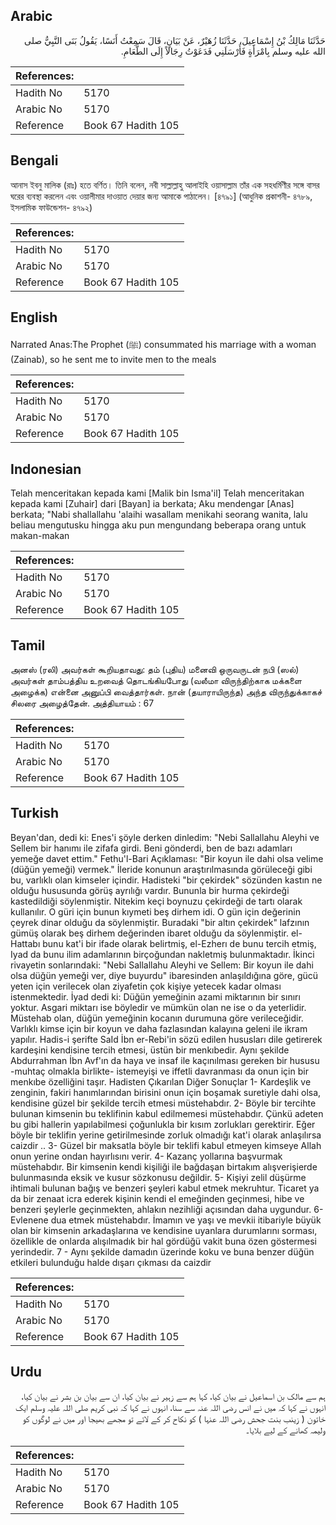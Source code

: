 ## Arabic


<div dir="rtl" lang="ar" style={{fontSize:'larger',backgroundColor:'#f8f9fa',padding:20}}>
حَدَّثَنَا مَالِكُ بْنُ إِسْمَاعِيلَ، حَدَّثَنَا زُهَيْرٌ، عَنْ بَيَانٍ، قَالَ سَمِعْتُ أَنَسًا، يَقُولُ بَنَى النَّبِيُّ صلى الله عليه وسلم بِامْرَأَةٍ فَأَرْسَلَنِي فَدَعَوْتُ رِجَالاً إِلَى الطَّعَامِ‏.‏
</div>
<div style={{backgroundColor:'#f8f9fa',padding:20, marginBottom: 10}}><table> <thead> <tr> <th>References:</th> <th></th> </tr> </thead> <tbody><tr><td>Hadith No</td><td>5170</td></tr><tr><td>Arabic No</td><td>5170</td></tr><tr><td>Reference</td><td>Book 67 Hadith 105</td></tr></tbody></table></div>

## Bengali


<div dir="ltr" lang="bn" style={{fontSize:'larger',backgroundColor:'#f8f9fa',padding:20}}>
আনাস ইবনু মালিক (রাঃ) হতে বর্ণিত। তিনি বলেন, নবী সাল্লাল্লাহু আলাইহি ওয়াসাল্লাম তাঁর এক সহধর্মিণীর সঙ্গে বাসর ঘরের ব্যবস্থা করলেন এবং ওয়ালীমার দাওয়াত দেয়ার জন্য আমাকে পাঠালেন। [৪৭৯১] (আধুনিক প্রকাশনী- ৪৭৮৯, ইসলামিক ফাউন্ডেশন- ৪৭৯২)
</div>
<div style={{backgroundColor:'#f8f9fa',padding:20, marginBottom: 10}}><table> <thead> <tr> <th>References:</th> <th></th> </tr> </thead> <tbody><tr><td>Hadith No</td><td>5170</td></tr><tr><td>Arabic No</td><td>5170</td></tr><tr><td>Reference</td><td>Book 67 Hadith 105</td></tr></tbody></table></div>

## English


<div dir="ltr" lang="en" style={{fontSize:'larger',backgroundColor:'#f8f9fa',padding:20}}>
Narrated Anas:The Prophet (ﷺ) consummated his marriage with a woman (Zainab), so he sent me to invite men to the meals
</div>
<div style={{backgroundColor:'#f8f9fa',padding:20, marginBottom: 10}}><table> <thead> <tr> <th>References:</th> <th></th> </tr> </thead> <tbody><tr><td>Hadith No</td><td>5170</td></tr><tr><td>Arabic No</td><td>5170</td></tr><tr><td>Reference</td><td>Book 67 Hadith 105</td></tr></tbody></table></div>

## Indonesian


<div dir="ltr" lang="id" style={{fontSize:'larger',backgroundColor:'#f8f9fa',padding:20}}>
Telah menceritakan kepada kami [Malik bin Isma'il] Telah menceritakan kepada kami [Zuhair] dari [Bayan] ia berkata; Aku mendengar [Anas] berkata; "Nabi shallallahu 'alaihi wasallam menikahi seorang wanita, lalu beliau mengutusku hingga aku pun mengundang beberapa orang untuk makan-makan
</div>
<div style={{backgroundColor:'#f8f9fa',padding:20, marginBottom: 10}}><table> <thead> <tr> <th>References:</th> <th></th> </tr> </thead> <tbody><tr><td>Hadith No</td><td>5170</td></tr><tr><td>Arabic No</td><td>5170</td></tr><tr><td>Reference</td><td>Book 67 Hadith 105</td></tr></tbody></table></div>

## Tamil


<div dir="ltr" lang="ta" style={{fontSize:'larger',backgroundColor:'#f8f9fa',padding:20}}>
அனஸ் (ரலி) அவர்கள் கூறியதாவது: தம் (புதிய) மனைவி ஒருவருடன் நபி (ஸல்) அவர்கள் தாம்பத்திய உறவைத் தொடங்கியபோது (வலீமா விருந்திற்காக மக்களை அழைக்க) என்னை அனுப்பி வைத்தார்கள். நான் (தயாராயிருந்த) அந்த விருந்துக்காகச் சிலரை அழைத்தேன். அத்தியாயம் : 67
</div>
<div style={{backgroundColor:'#f8f9fa',padding:20, marginBottom: 10}}><table> <thead> <tr> <th>References:</th> <th></th> </tr> </thead> <tbody><tr><td>Hadith No</td><td>5170</td></tr><tr><td>Arabic No</td><td>5170</td></tr><tr><td>Reference</td><td>Book 67 Hadith 105</td></tr></tbody></table></div>

## Turkish


<div dir="ltr" lang="tr" style={{fontSize:'larger',backgroundColor:'#f8f9fa',padding:20}}>
Beyan'dan, dedi ki: Enes'i şöyle derken dinledim: "Nebi Sallallahu Aleyhi ve Sellem bir hanımı ile zifafa girdi. Beni gönderdi, ben de bazı adamları yemeğe davet ettim." Fethu'l-Bari Açıklaması: "Bir koyun ile dahi olsa velime (düğün yemeği) vermek." İleride konunun araştırılmasında görüleceği gibi bu, varlıklı olan kimseler içindir. Hadisteki "bir çekirdek" sözünden kastın ne olduğu hususunda görüş ayrılığı vardır. Bununla bir hurma çekirdeği kastedildiği söylenmiştir. Nitekim keçi boynuzu çekirdeği de tartı olarak kullanılır. O güri için bunun kıymeti beş dirhem idi. O gün için değerinin çeyrek dinar olduğu da söylenmiştir. Buradaki "bir altın çekirdek" lafzının gümüş olarak beş dirhem değerinden ibaret olduğu da söylenmiştir. el-Hattabı bunu kat'i bir ifade olarak belirtmiş, el-Ezherı de bunu tercih etmiş, Iyad da bunu ilim adamlarının birçoğundan nakletmiş bulunmaktadır. İkinci rivayetin sonlarındaki: "Nebi Sallallahu Aleyhi ve Sellem: Bir koyun ile dahi olsa düğün yemeği ver, diye buyurdu" ibaresinden anlaşıldığına göre, gücü yeten için verilecek olan ziyafetin çok kişiye yetecek kadar olması istenmektedir. İyad dedi ki: Düğün yemeğinin azami miktarının bir sınırı yoktur. Asgari miktarı ise böyledir ve mümkün olan ne ise o da yeterlidir. Müstehab olan, düğün yemeğinin kocanın durumuna göre verileceğidir. Varlıklı kimse için bir koyun ve daha fazlasından kalayına geleni ile ikram yapılır. Hadis-i şerifte SaId İbn er-Rebi'in sözü edilen hususları dile getirerek kardeşini kendisine tercih etmesi, üstün bir menkıbedir. Aynı şekilde Abdurrahman İbn Avf'ın da haya ve insaf ile kaçınılması gereken bir hususu -muhtaç olmakla birlikte- istemeyişi ve iffetli davranması da onun için bir menkıbe özelliğini taşır. Hadisten Çıkarılan Diğer Sonuçlar 1- Kardeşlik ve zenginin, fakiri hanımlarından birisini onun için boşamak suretiyle dahi olsa, kendisine güzel bir şekilde tercih etmesi müstehabdır. 2- Böyle bir tercihte bulunan kimsenin bu teklifinin kabul edilmemesi müstehabdır. Çünkü adeten bu gibi hallerin yapılabilmesi çoğunlukla bir kısım zorlukları gerektirir. Eğer böyle bir teklifin yerine getirilmesinde zorluk olmadığı kat'i olarak anlaşılırsa caizdir .. 3- Güzel bir maksatla böyle bir teklifi kabul etmeyen kimseye Allah onun yerine ondan hayırlısını verir. 4- Kazanç yollarına başvurmak müstehabdır. Bir kimsenin kendi kişiliği ile bağdaşan birtakım alışverişierde bulunmasında eksik ve kusur sözkonusu değildir. 5- Kişiyi zelil düşürme ihtimali bulunan bağış ve benzeri şeyleri kabul etmek mekruhtur. Ticaret ya da bir zenaat icra ederek kişinin kendi el emeğinden geçinmesi, hibe ve benzeri şeylerle geçinmekten, ahlakın nezihliği açısından daha uygundur. 6- Evlenene dua etmek müstehabdır. İmamın ve yaşı ve mevkii itibariyle büyük olan bir kimsenin arkadaşlarına ve kendisine uyanlara durumlarını sorması, özellikle de onlarda alışılmadık bir hal gördüğü vakit buna özen göstermesi yerindedir. 7 - Aynı şekilde damadın üzerinde koku ve buna benzer düğün etkileri bulunduğu halde dışarı çıkması da caizdir
</div>
<div style={{backgroundColor:'#f8f9fa',padding:20, marginBottom: 10}}><table> <thead> <tr> <th>References:</th> <th></th> </tr> </thead> <tbody><tr><td>Hadith No</td><td>5170</td></tr><tr><td>Arabic No</td><td>5170</td></tr><tr><td>Reference</td><td>Book 67 Hadith 105</td></tr></tbody></table></div>

## Urdu


<div dir="rtl" lang="ur" style={{fontSize:'larger',backgroundColor:'#f8f9fa',padding:20}}>
ہم سے مالک بن اسماعیل نے بیان کیا، کہا ہم سے زہیر نے بیان کیا، ان سے بیان بن بشر نے بیان کیا، انہوں نے کہا کہ میں نے انس رضی اللہ عنہ سے سنا، انہوں نے کہا کہ نبی کریم صلی اللہ علیہ وسلم ایک خاتون ( زینب بنت جحش رضی اللہ عنہا ) کو نکاح کر کے لائے تو مجھے بھیجا اور میں نے لوگوں کو ولیمہ کھانے کے لیے بلایا۔
</div>
<div style={{backgroundColor:'#f8f9fa',padding:20, marginBottom: 10}}><table> <thead> <tr> <th>References:</th> <th></th> </tr> </thead> <tbody><tr><td>Hadith No</td><td>5170</td></tr><tr><td>Arabic No</td><td>5170</td></tr><tr><td>Reference</td><td>Book 67 Hadith 105</td></tr></tbody></table></div>